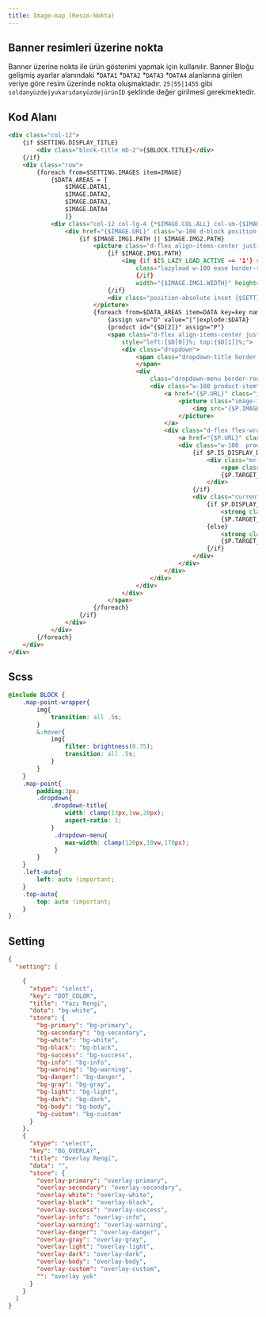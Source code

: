 ```yaml
---
title: Image-map (Resim-Nokta)
---
```

## Banner resimleri üzerine nokta


Banner üzerine nokta ile ürün gösterimi yapmak için kullanılır. 
Banner Bloğu gelişmiş ayarlar alanındaki
*<code>DATA1</code>
*<code>DATA2</code>
*<code>DATA3</code>
*<code>DATA4</code>
alanlarına girilen veriye göre resim üzerinde nokta oluşmaktadır. 
<code>25|55|1455</code> gibi <code>soldanyüzde|yukarıdanyüzde|ürünID</code>
şeklinde değer girilmesi gerekmektedir. 


## Kod Alanı
```html title="Smarty"
<div class="col-12">
    {if $SETTING.DISPLAY_TITLE}
        <div class="block-title mb-2">{$BLOCK.TITLE}</div>
    {/if}
    <div class="row">
        {foreach from=$SETTING.IMAGES item=IMAGE}
            {$DATA_AREAS = [
                $IMAGE.DATA1,
                $IMAGE.DATA2,
                $IMAGE.DATA3,
                $IMAGE.DATA4
                ]}
            <div class="col-12 col-lg-4 {*$IMAGE.COL.ALL} col-sm-{$IMAGE.COL.SM} col-md-{$IMAGE.COL.MD} col-lg-{$IMAGE.COL.LG} col-xl-{$IMAGE.COL.XL*} mb-2">
                <div href="{$IMAGE.URL}" class="w-100 d-block position-relative effect-wrapper map-point-wrapper" aria-label="{$IMAGE.TITLE}">
                    {if $IMAGE.IMG1.PATH || $IMAGE.IMG2.PATH}
                        <picture class="d-flex align-items-center justify-content-center overflow-hidden">
                            {if $IMAGE.IMG1.PATH}
                                <img {if $IS_LAZY_LOAD_ACTIVE == '1'} src="{$LAZY_LOAD_LOADING_IMAGE}" data-src="{$IMAGE.IMG1.PATH}"
                                    class="lazyload w-100 ease border-round" loading="lazy" {else} src="{$IMAGE.IMG1.PATH}" class="w-100 ease border-round" 
                                    {/if}
                                    width="{$IMAGE.IMG1.WIDTH}" height="{$IMAGE.IMG1.HEIGHT}" alt="{$IMAGE.TITLE}">
                            {/if}
                            <div class="position-absolute inset {$SETTING.BG_OVERLAY}"></div>
                        </picture>
                        {foreach from=$DATA_AREAS item=DATA key=key name=name}
                            {assign var="D" value="|"|explode:$DATA}
                            {product id="{$D[2]}" assign="P"}
                            <span class="d-flex align-items-center justify-content-center banner-description position-absolute cursor-pointer border border-circle border-white map-point"
                                style="left:{$D[0]}%; top:{$D[1]}%;">
                                <div class="dropdown">
                                    <span class="dropdown-title border border-circle d-flex align-items-center {$SETTING.DOT_COLOR|default:'bg-white'}" data-toggle="dropdown">
                                    </span>
                                    <div
                                        class="dropdown-menu border-round {if $D[0]>50} right-100 left-auto {/if} {if $D[1]>50} bottom-100 top-auto{/if}">
                                        <div class="w-100 product-item">
                                            <a href="{$P.URL}" class="image-wrapper">
                                                <picture class="image-inner">
                                                    <img src="{$P.IMAGE.SMALL}" class="" loading="lazy">
                                                </picture>
                                            </a>
                                            <div class="d-flex flex-wrap gap-1  map-product-info">
                                                <a href="{$P.URL}" class="w-100 mt-1 fw-semibold text-dark product-title">{$P.TITLE}</a>
                                                <div class="w-100  product-price-wrapper d-flex flex-wrap">
                                                    {if $P.IS_DISPLAY_DISCOUNTED_ACTIVE == 1}
                                                        <div class="mr-1 product-discounted-price text-delete {if $P.DISCOUNT_PERCENT <= 0}d-none{/if}">
                                                            <span class="product-price-not-discounted">{vat price=$P.PRICE_NOT_DISCOUNTED vat=$P.VAT}</span>
                                                            {$P.TARGET_CURRENCY}
                                                        </div>
                                                    {/if}
                                                    <div class="current-price">
                                                        {if $P.DISPLAY_VAT === "1"}
                                                            <strong class="fw-black product-price">{vat price=$P.PRICE_SELL vat=$P.VAT}</strong>
                                                            {$P.TARGET_CURRENCY}
                                                        {else}
                                                            <strong class="fw-black product-price-not-vat">{format price=$P.PRICE_SELL}</strong>
                                                            {$P.TARGET_CURRENCY} <i class="ti-plus"></i> {#vat#}
                                                        {/if}
                                                    </div>
                                                </div>
                                            </div>
                                        </div>
                                    </div>
                                </div>
                            </span>
                        {/foreach}
                    {/if}
                </div>
            </div>
        {/foreach}
    </div>
</div>
```
## Scss
```scss title="scss"
@include BLOCK {
    .map-point-wrapper{
        img{
            transition: all .5s;
        }
        &:hover{
            img{
                filter: brightness(0.75);
                transition: all .5s;
            }
        }
    }
    .map-point{
        padding:3px;
        .dropdown{
            .dropdown-title{
                width: clamp(13px,1vw,20px);
                aspect-ratio: 1;
            }
             .dropdown-menu{
                max-width: clamp(120px,10vw,170px);
             }
        }
    }
    .left-auto{
        left: auto !important;
    }
    .top-auto{
        top: auto !important;
    }
}
```
## Setting
```json title="json"
{
  "setting": [

    {
      "xtype": "select",
      "key": "DOT_COLOR",
      "title": "Yazı Rengi",
      "data": "bg-white",
      "store": {
        "bg-primary": "bg-primary",
        "bg-secondary": "bg-secondary",
        "bg-white": "bg-white",
        "bg-black": "bg-black",
        "bg-success": "bg-success",
        "bg-info": "bg-info",
        "bg-warning": "bg-warning",
        "bg-danger": "bg-danger",
        "bg-gray": "bg-gray",
        "bg-light": "bg-light",
        "bg-dark": "bg-dark",
        "bg-body": "bg-body",
        "bg-custom": "bg-custom"
      }
    },
    {
      "xtype": "select",
      "key": "BG_OVERLAY",
      "title": "Overlay Rengi",
      "data": "",
      "store": {
        "overlay-primary": "overlay-primary",
        "overlay-secondary": "overlay-secondary",
        "overlay-white": "overlay-white",
        "overlay-black": "overlay-black",
        "overlay-success": "overlay-success",
        "overlay-info": "overlay-info",
        "overlay-warning": "overlay-warning",
        "overlay-danger": "overlay-danger",
        "overlay-gray": "overlay-gray",
        "overlay-light": "overlay-light",
        "overlay-dark": "overlay-dark",
        "overlay-body": "overlay-body",
        "overlay-custom": "overlay-custom",
        "": "overlay yok"
      }
    }
  ]
}

```